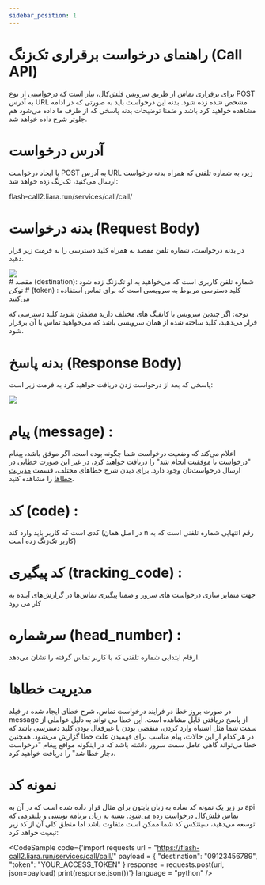 ```yaml
---
sidebar_position: 1
---
```




# راهنمای درخواست برقراری تک‌زنگ (Call API)

برای برقراری تماس از طریق سرویس فلش‌کال، نیاز است که درخواستی از نوع POST به آدرس URL مشخص شده زده شود. بدنه این درخواست باید به صورتی که در ادامه مشاهده خواهید کرد باشد و ضمنا توضیحات بدنه پاسخی که از طرف ما داده می‌شود هم جلوتر شرح داده خواهد شد.

# آدرس درخواست

با ایجاد درخواست POST به آدرس URL زیر، به شماره تلفنی که همراه بدنه درخواست ارسال می‌کنید، تک‌زنگ زده خواهد شد:

<div style={{ textAlign: "left" }}>
  flash-call2.liara.run/services/call/call/
</div>

# بدنه درخواست (Request Body)

در بدنه درخواست، شماره تلفن مقصد به همراه کلید دسترسی را به فرمت زیر قرار دهید.

<div>
  <img src="https://i.imgur.com/XUFIKjI.png" />
</div>
# مقصد (destination):
شماره تلفن کاربری است که می‌خواهید به او تک‌زنگ زده شود
# توکن (token) :
کلید دسترسی مربوط به سرویسی است که برای تماس استفاده می‌کنید

توجه: اگر چندین سرویس با کانفیگ های مختلف دارید مطمئن شوید کلید دسترسی که قرار می‌دهید، کلید ساخته شده از همان سرویسی باشد که می‌خواهید تماس با آن برقرار شود.

# بدنه پاسخ (Response Body)

پاسخی که بعد از درخواست زدن دریافت خواهید کرد به فرمت زیر است:

<div>
  <img src="https://i.imgur.com/WZC7xqI.png" />
</div>

# پیام (message) :

<div>
   اعلام می‌کند که وضعیت درخواست شما چگونه بوده است. اگر موفق باشد، پیغام "درخواست با موفقیت انجام شد" را دریافت خواهید کرد، در غیر این صورت خطایی در ارسال درخواست‌تان وجود دارد. برای دیدن شرح خطاهای مختلف، قسمت
  <a href="#error-management"><span style={{color: "blue"}}>مدیریت خطاها</span></a>
  را مشاهده کنید.
</div>

# کد (code) :

کدی است که کاربر باید وارد کند (در اصل همان n رقم انتهایی شماره تلفنی است که به کاربر تک‌زنگ زده است)

# کد پیگیری (tracking_code) :

<div id="error-management">
 جهت متمایز سازی درخواست های سرور و ضمنا پیگیری تماس‌ها در گزارش‌های آینده به کار می رود
 </div>

# سر‌شماره (head_number) :

ارقام ابتدایی شماره تلفنی که با کاربر تماس گرفته را نشان می‌دهد.

# مدیریت خطاها

در صورت بروز خطا در فرایند درخواست تماس، شرح خطای ایجاد شده در فیلد message از پاسخ دریافتی قابل مشاهده است. این خطا می تواند به دلیل عواملی از سمت شما مثل اشتباه وارد کردن، منقضی بودن یا غیرفعال بودن کلید دسترسی باشد که در هر کدام از این حالات، پیام مناسب برای فهمیدن علت خطا گزارش می‌شود. همچنین خطا می‌تواند گاهی عامل سمت سرور داشته باشد که در اینگونه مواقع پیغام "درخواست دچار خطا شد" را دریافت خواهید کرد.

# نمونه کد

در زیر یک نمونه کد ساده به زبان پایتون برای مثال قرار داده شده است که در آن به api تماس فلش‌کال درخواست زده می‌شود. بسته به زبان برنامه نویسی و پلتفرمی که توسعه می‌دهید، سینتکس کد شما ممکن است متفاوت باشد اما منطق کلی آن از کد زیر تبعیت خواهد کرد:

<CodeSample code={'import requests url = "https://flash-call2.liara.run/services/call/call/" payload = { "destination": "09123456789", "token": "YOUR_ACCESS_TOKEN" } response = requests.post(url, json=payload) print(response.json())'} language = "python" />
